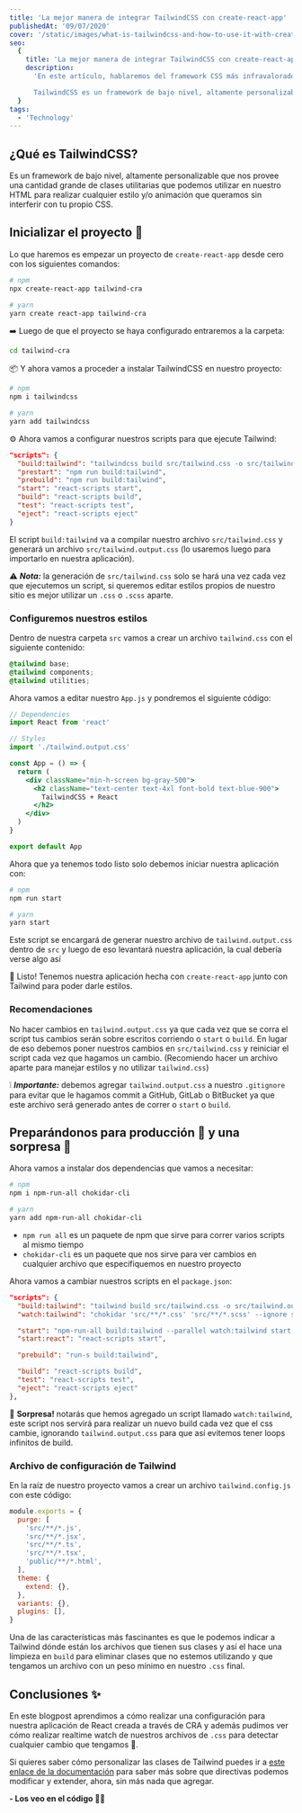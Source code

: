 ```yaml
---
title: 'La mejor manera de integrar TailwindCSS con create-react-app'
publishedAt: '09/07/2020'
cover: '/static/images/what-is-tailwindcss-and-how-to-use-it-with-create-react-app/banner.jpeg'
seo:
  {
    title: 'La mejor manera de integrar TailwindCSS con create-react-app',
    description:
      'En este artículo, hablaremos del framework CSS más infravalorado del mercado - TailwindCSS, y cómo puedes hacerlo funcionar con tus aplicaciones basadas en React.

      TailwindCSS es un framework de bajo nivel, altamente personalizable que nos provee una cantidad grande de clases utilitarias que podemos utilizar en nuestro HTML para realizar cualquier estilo o animación que queramos sin interferir con tu propio CSS.',
  }
tags:
  - 'Technology'
---
```


## ¿Qué es TailwindCSS?

Es un framework de bajo nivel, altamente personalizable que nos provee una cantidad grande de clases utilitarias que podemos utilizar en nuestro HTML para realizar cualquier estilo y/o animación que queramos sin interferir con tu propio CSS.

<Cloudinary
  publicID="tailwind-home_blupsr"
  cloudName="daniel-esteves"
  baseColor="#071d49"
  accentColor="#00C389"
  logoOnClickUrl="https://danestves.com/blog/configurar-tailwindcss-con-create-react-app"
  logoImageUrl="https://danestves.com/logo.png"
  title="¿Cómo configurar TailwindCSS con create-react-app?"
  subtitle="Video hecho grabando el demo de Tailwind v1"
/>

## Inicializar el proyecto 🎉

Lo que haremos es empezar un proyecto de `create-react-app` desde cero con los siguientes comandos:

```bash
# npm
npx create-react-app tailwind-cra

# yarn
yarn create react-app tailwind-cra
```

➡️ Luego de que el proyecto se haya configurado entraremos a la carpeta:

```bash
cd tailwind-cra
```

📦 Y ahora vamos a proceder a instalar TailwindCSS en nuestro proyecto:

```bash
# npm
npm i tailwindcss

# yarn
yarn add tailwindcss
```

⚙ Ahora vamos a configurar nuestros scripts para que ejecute Tailwind:

```json
"scripts": {
  "build:tailwind": "tailwindcss build src/tailwind.css -o src/tailwind.output.css",
  "prestart": "npm run build:tailwind",
  "prebuild": "npm run build:tailwind",
  "start": "react-scripts start",
  "build": "react-scripts build",
  "test": "react-scripts test",
  "eject": "react-scripts eject"
}
```

El script `build:tailwind` va a compilar nuestro archivo `src/tailwind.css` y generará un archivo `src/tailwind.output.css` (lo usaremos luego para importarlo en nuestra aplicación).

⚠️ _**Nota:**_ la generación de `src/tailwind.css` solo se hará una vez cada vez que ejecutemos un script, si queremos editar estilos propios de nuestro sitio es mejor utilizar un `.css` o `.scss` aparte.

### Configuremos nuestros estilos

Dentro de nuestra carpeta `src` vamos a crear un archivo `tailwind.css` con el siguiente contenido:

```css
@tailwind base;
@tailwind components;
@tailwind utilities;
```

Ahora vamos a editar nuestro `App.js` y pondremos el siguiente código:

```jsx
// Dependencies
import React from 'react'

// Styles
import './tailwind.output.css'

const App = () => {
  return (
    <div className="min-h-screen bg-gray-500">
      <h2 className="text-center text-4xl font-bold text-blue-900">
        TailwindCSS + React
      </h2>
    </div>
  )
}

export default App
```

Ahora que ya tenemos todo listo solo debemos iniciar nuestra aplicación con:

```bash
# npm
npm run start

# yarn
yarn start
```

Este script se encargará de generar nuestro archivo de `tailwind.output.css` dentro de `src` y luego de eso levantará nuestra aplicación, la cual debería verse algo así

<CodeSandbox codeSandboxId="tailwindcss-cra-16efl" />

🎉 Listo! Tenemos nuestra aplicación hecha con `create-react-app` junto con Tailwind para poder darle estilos.

### Recomendaciones

No hacer cambios en `tailwind.output.css` ya que cada vez que se corra el script tus cambios serán sobre escritos corriendo o `start` o `build`. En lugar de eso debemos poner nuestros cambios en `src/tailwind.css` y reiniciar el script cada vez que hagamos un cambio. (Recomiendo hacer un archivo aparte para manejar estilos y no utilizar `tailwind.css`)

❕ _**Importante:**_ debemos agregar `tailwind.output.css` a nuestro `.gitignore` para evitar que le hagamos commit a GitHub, GitLab o BitBucket ya que este archivo será generado antes de correr o `start` o `build`.

## Preparándonos para producción 🚀 y una sorpresa 🤩

Ahora vamos a instalar dos dependencias que vamos a necesitar:

```bash
# npm
npm i npm-run-all chokidar-cli

# yarn
yarn add npm-run-all chokidar-cli
```

- `npm run all` es un paquete de npm que sirve para correr varios scripts al mismo tiempo
- `chokidar-cli` es un paquete que nos sirve para ver cambios en cualquier archivo que especifiquemos en nuestro proyecto

Ahora vamos a cambiar nuestros scripts en el `package.json`:

```json
"scripts": {
  "build:tailwind": "tailwind build src/tailwind.css -o src/tailwind.output.css",
  "watch:tailwind": "chokidar 'src/**/*.css' 'src/**/*.scss' --ignore src/tailwind.output.css -c 'npm run build:tailwind'",

  "start": "npm-run-all build:tailwind --parallel watch:tailwind start:react",
  "start:react": "react-scripts start",

  "prebuild": "run-s build:tailwind",

  "build": "react-scripts build",
  "test": "react-scripts test",
  "eject": "react-scripts eject"
},
```

🎉 **Sorpresa!** notarás que hemos agregado un script llamado `watch:tailwind`, este script nos servirá para realizar un nuevo build cada vez que el css cambie, ignorando `tailwind.output.css` para que así evitemos tener loops infinitos de build.

### Archivo de configuración de Tailwind

En la raíz de nuestro proyecto vamos a crear un archivo `tailwind.config.js` con este código:

```js
module.exports = {
  purge: [
    'src/**/*.js',
    'src/**/*.jsx',
    'src/**/*.ts',
    'src/**/*.tsx',
    'public/**/*.html',
  ],
  theme: {
    extend: {},
  },
  variants: {},
  plugins: [],
}
```

Una de las características más fascinantes es que le podemos indicar a Tailwind dónde están los archivos que tienen sus clases y así el hace una limpieza en `build` para eliminar clases que no estemos utilizando y que tengamos un archivo con un peso mínimo en nuestro `.css` final.

## Conclusiones ✨

En este blogpost aprendimos a cómo realizar una configuración para nuestra aplicación de React creada a través de CRA y además pudimos ver cómo realizar realtime watch de nuestros archivos de `.css` para detectar cualquier cambio que tengamos 🙌.

Si quieres saber cómo personalizar las clases de Tailwind puedes ir a [este enlace de la documentación](https://tailwindcss.com/docs/theme) para saber más sobre que directivas podemos modificar y extender, ahora, sin más nada que agregar.

**- Los veo en el código 👨‍💻**
